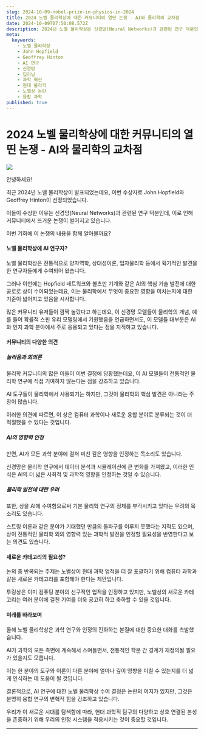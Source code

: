 ```yaml
---
slug: 2024-10-09-nobel-prize-in-physics-in-2024
title: 2024 노벨 물리학상에 대한 커뮤니티의 열띤 논쟁 - AI와 물리학의 교차점
date: 2024-10-09T07:50:08.572Z
description: 2024년 노벨 물리학상은 신경망(Neural Networks)과 관련된 연구 덕분인데요, 이에 대한 다양한 커뮤니티의 의견을 알아볼까요?
meta:
  keywords:
    - 노벨 물리학상
    - John Hopfield
    - Geoffrey Hinton
    - AI 연구
    - 신경망
    - 딥러닝
    - 과학 혁신
    - 현대 물리학
    - 노벨상 논란
    - 융합 과학
published: true
---
```


# 2024 노벨 물리학상에 대한 커뮤니티의 열띤 논쟁 - AI와 물리학의 교차점

![](https://blogger.googleusercontent.com/img/a/AVvXsEh0OeQAVJektIRaaJpOK_ILShJnhOuAKcu-3RYw0HlC9qJvYLopbYgmqJXNdVOse68o8dpx3t0UNwZkqzqydzoM0rZ7bJgnfYUiay26wyb7xqgC2CHfUK1b42gfOTV9EGlC6RVucQgybTl8UXlG3FdomR7kjDGuKKYkmOdUnDkmwvOTdE_4Wo1Ln3dcuXI)

안녕하세요!

최근 2024년 노벨 물리학상이 발표되었는데요, 이번 수상자로 John Hopfield와 Geoffrey Hinton이 선정되었습니다.

이들이 수상한 이유는 신경망(Neural Networks)과 관련된 연구 덕분인데, 이로 인해 커뮤니티에서 뜨거운 논쟁이 벌어지고 있습니다.

이번 기회에 이 논쟁의 내용을 함께 알아볼까요?

#### 노벨 물리학상에 AI 연구자?

노벨 물리학상은 전통적으로 양자역학, 상대성이론, 입자물리학 등에서 획기적인 발견을 한 연구자들에게 수여되어 왔습니다.

그러나 이번에는 Hopfield 네트워크와 볼츠만 기계와 같은 AI의 핵심 기술 발전에 대한 공로로 상이 수여되었는데요, 이는 물리학에서 무엇이 중요한 영향을 미치는지에 대한 기준이 넓어지고 있음을 시사합니다.

많은 커뮤니티 유저들이 깜짝 놀랐다고 하는데요, 이 신경망 모델들이 물리학의 개념, 예를 들어 확률적 스핀 유리 모델링에서 기원했음을 언급하면서도, 이 모델들 대부분은 AI와 인지 과학 분야에서 주로 응용되고 있다는 점을 지적하고 있습니다.

#### 커뮤니티의 다양한 의견

##### 놀라움과 회의론

물리학 커뮤니티의 많은 이들이 이번 결정에 당황했는데요, 이 AI 모델들이 전통적인 물리학 연구에 직접 기여하지 않는다는 점을 강조하고 있습니다.

AI 도구들이 물리학에서 사용되기는 하지만, 그것이 물리학의 핵심 발견은 아니라는 주장이 많습니다.

이러한 의견에 따르면, 이 상은 컴퓨터 과학이나 새로운 융합 분야로 분류되는 것이 더 적절했을 수 있다는 것입니다.

##### AI의 영향력 인정

반면, AI가 모든 과학 분야에 걸쳐 미친 깊은 영향을 인정하는 목소리도 있습니다.

신경망은 물리학 연구에서 데이터 분석과 시뮬레이션에 큰 변화를 가져왔고, 이러한 인식은 AI의 더 넓은 사회적 및 과학적 영향을 인정하는 것일 수 있습니다.

##### 물리학 발전에 대한 우려

또한, 상을 AI에 수여함으로써 기본 물리학 연구의 정체를 부각시키고 있다는 우려의 목소리도 있습니다.

스트링 이론과 같은 분야가 기대했던 만큼의 돌파구를 이루지 못했다는 지적도 있으며, 상이 전통적인 물리학 외의 영향력 있는 과학적 발전을 인정할 필요성을 반영한다고 보는 의견도 있습니다.

#### 새로운 카테고리의 필요성?

논의 중 반복되는 주제는 노벨상이 현대 과학 업적을 더 잘 포괄하기 위해 컴퓨터 과학과 같은 새로운 카테고리를 포함해야 한다는 제안입니다.

투링상은 이미 컴퓨팅 분야의 선구적인 업적을 인정하고 있지만, 노벨상의 새로운 카테고리는 여러 분야에 걸친 기여를 더욱 공고히 하고 축하할 수 있을 것입니다.

#### 미래를 바라보며

올해 노벨 물리학상은 과학 연구와 인정의 진화하는 본질에 대한 중요한 대화를 촉발했습니다.

AI가 과학의 모든 측면에 계속해서 스며들면서, 전통적인 학문 간 경계가 재정의될 필요가 있을지도 모릅니다.

이는 한 분야의 도구와 이론이 다른 분야에 얼마나 깊이 영향을 미칠 수 있는지를 더 넓게 인식하는 데 도움이 될 것입니다.

결론적으로, AI 연구에 대한 노벨 물리학상 수여 결정은 논란의 여지가 있지만, 그것은 분명히 융합 연구의 변혁적 힘을 강조하고 있습니다.

우리가 이 새로운 시대를 탐색함에 따라, 현대 과학적 탐구의 다양하고 상호 연결된 본성을 존중하기 위해 우리의 인정 시스템을 적응시키는 것이 중요할 것입니다.

---
